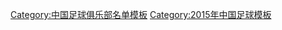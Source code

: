 {{Football squad with groups
|name=2015年中超分类名单上海上港
|bgcolor=#FF0000
|bordercolor=#B00000
|textcolor=#FFFFFF
|title=[[上海上港集团足球俱乐部|<span style="color:#FFFFFF">上海上港</span>]] — [[2015年中国足球超级联赛|<span style="color:#FFFFFF">2015年</span>]][[中国足球超级联赛|<span style="color:#FFFFFF">中超联赛亚军</span>]]
|group1=全年参赛球员
|list1=<div>
{{Football squad2 player|no=1|name=[[颜骏凌]]}}
{{Football squad2 player|no=2|name=[[张卫 (1993年3月)|张卫]]}}
{{Football squad2 player|no=3|name={{flagicon|KOR}} [[金周荣]]}}
{{Football squad2 player|no=4|name=[[王燊超]]}}
{{Football squad2 player|no=5|name=[[汪佳捷]]}}
{{Football squad2 player|no=6|name=[[蔡慧康]]}}
{{Football squad2 player|no=7|name=[[武磊]]}}
{{Football squad2 player|no=8|name={{flagicon|BRA}} [[达维·罗德里格斯·德·赫苏斯|-{zh-hans:达维;zh-hk:達維}-]]}}
{{Football squad2 player|no=9|name={{flagicon|SWE}} [[托比亚斯·希森|-{zh-hans:海森;zh-hk:希臣}-]]}}
{{Football squad2 player|no=10|name={{flagicon|ARG}} [[达里奥·孔卡|-{zh-hans:孔卡;zh-hk:干卡}-]]}}
{{Football squad2 player|no=11|name=[[吕文君]]}}
{{Football squad2 player|no=12|name=[[李浩文]]}}
{{Football squad2 player|no=14|name=[[李圣龙]]}}
{{Football squad2 player|no=15|name=[[林创益]]}}
{{Football squad2 player|no=16|name=[[吴海天]]}}
{{Football squad2 player|no=18|name=[[张一 (足球运动员)|张一]]}}
{{Football squad2 player|no=19|name=[[杨世元]]}}
{{Football squad2 player|no=21|name=[[于海 (足球运动员)|于海]]}}
{{Football squad2 player|no=22|name=[[孙乐]]}}
{{Football squad2 player|no=23|name=[[傅欢]]}}
{{Football squad2 player|no=27|name=[[石柯 (足球运动员)|石柯]]}}
{{Football squad2 player|no=28|name=[[贺惯]]}}
{{Football squad2 player|no=29|name={{le|郑致云|Zheng Zhiyun (footballer)}}}}
{{Football squad2 player|no=30|name=[[朱峥嵘]]}}
{{Football squad2 player|no=31|name=[[董佳林]]}}
{{Football squad2 player|no=32|name=[[孙祥]][[File:Captain sports.svg|15px]]}}
{{Football squad2 player|no=33|name=[[杨博宇]]}}
</div>
|group2=夏季转入球员
|list2=<div>
{{Football squad2 player|no=35|name={{flagicon|GHA}} [[阿萨莫阿·吉安|-{zh-hans:吉安;zh-hk:基恩}-]]}}
{{Football squad2 player|no=37|name=[[毛嘉康]]}}
{{Football squad2 player|no=55|name=[[胡靖航]]}}
</div>
|group3=夏季转出球员
|list3=<div>
{{Football squad2 player|no=13|name=[[郑达伦]]}}
{{Football squad2 player|no=17|name={{flagicon|CIV}} [[让·埃夫拉·夸西|-{zh-hans:埃弗拉;zh-hk:高亞斯}-]]}}
{{Football squad2 player|no=20|name=[[王佳玉]]}}
</div>
|group4=主教练
|list4={{flagicon|SWE}} [[斯文·約蘭·艾歷臣|-{zh-hans:埃里克森;zh-hk:艾歷臣}-]]
}}
<noinclude>
{{DEFAULTSORT:Shanghai East Asia F.C. Squad 2015}}
[[Category:中国足球俱乐部名单模板]]
[[Category:2015年中国足球模板]]
</noinclude>